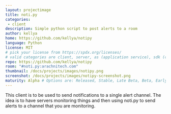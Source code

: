 ```yaml
---
layout: projectimage
title: noti.py
categories:
 - client
description: Simple python script to post alerts to a room
author: kellya
home: https://github.com/kellya/notipy
language: Python
license: MIT
# pick your license from https://spdx.org/licenses/
# valid categories are client, server, as (application service), sdk (client sdk), bot, and other
repo: https://github.com/kellya/notipy
room: "#noti.py:arachnitech.com"
thumbnail: /docs/projects/images/notipy.png
screenshot: /docs/projects/images/notipy-screenshot.png
maturity: Alpha # Options are: Released, Stable, Late Beta, Beta, Early Beta, Late Alpha, Alpha, Early Alpha, or Not actively maintained
---
```


This client is to be used to send notifications to a single alert channel.  The idea is to have servers monitoring things and then using noti.py to send alerts to a channel that you are monitoring.
